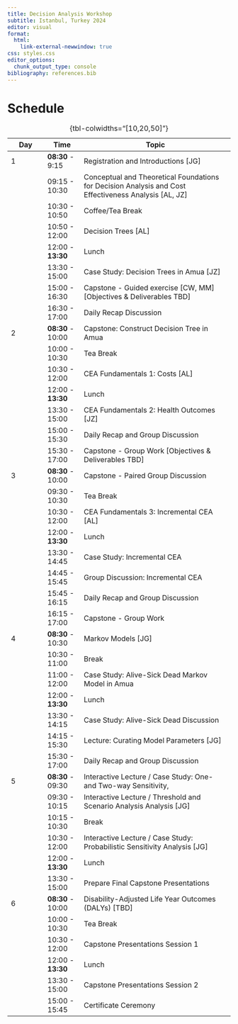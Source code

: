 ```yaml
---
title: Decision Analysis Workshop 
subtitle: Istanbul, Turkey 2024
editor: visual
format: 
  html:
    link-external-newwindow: true
css: styles.css
editor_options: 
  chunk_output_type: console
bibliography: references.bib
---
```


# Schedule

| Day | Time              | Topic                                                                                                   |
|------------|------------|------------------------------------------------|
| 1   | **08:30** - 9:15  | Registration and Introductions \[JG\]                                                                   |
|     | 09:15 - 10:30     | Conceptual and Theoretical Foundations for Decision Analysis and Cost Effectiveness Analysis \[AL, JZ\] |
|     | 10:30 - 10:50     | Coffee/Tea Break                                                                                        |
|     | 10:50 - 12:00     | Decision Trees \[AL\]                                                                                   |
|     | 12:00 - **13:30** | Lunch                                                                                                   |
|     | 13:30 - 15:00     | Case Study: Decision Trees in Amua \[JZ\]                                                               |
|     | 15:00 - 16:30     | Capstone - Guided exercise \[CW, MM\] \[Objectives & Deliverables TBD\]                                 |
|     | 16:30 - 17:00     | Daily Recap Discussion                                                                                  |
| 2   | **08:30** - 10:00 | Capstone: Construct Decision Tree in Amua                                                               |
|     | 10:00 - 10:30     | Tea Break                                                                                               |
|     | 10:30 - 12:00     | CEA Fundamentals 1: Costs \[AL\]                                                                        |
|     | 12:00 - **13:30** | Lunch                                                                                                   |
|     | 13:30 - 15:00     | CEA Fundamentals 2: Health Outcomes \[JZ\]                                                              |
|     | 15:00 - 15:30     | Daily Recap and Group Discussion                                                                        |
|     | 15:30 - 17:00     | Capstone - Group Work \[Objectives & Deliverables TBD\]                                                 |
| 3   | **08:30** - 10:00 | Capstone - Paired Group Discussion                                                                      |
|     | 09:30 - 10:30     | Tea Break                                                                                               |
|     | 10:30 - 12:00     | CEA Fundamentals 3: Incremental CEA \[AL\]                                                              |
|     | 12:00 - **13:30** | Lunch                                                                                                   |
|     | 13:30 - 14:45     | Case Study: Incremental CEA                                                                             |
|     | 14:45 - 15:45     | Group Discussion: Incremental CEA                                                                       |
|     | 15:45 - 16:15     | Daily Recap and Group Discussion                                                                        |
|     | 16:15 - 17:00     | Capstone - Group Work                                                                                   |
| 4   | **08:30** - 10:30 | Markov Models \[JG\]                                                                                    |
|     | 10:30 - 11:00     | Break                                                                                                   |
|     | 11:00 - 12:00     | Case Study: Alive-Sick Dead Markov Model in Amua                                                        |
|     | 12:00 - **13:30** | Lunch                                                                                                   |
|     | 13:30 - 14:15     | Case Study: Alive-Sick Dead Discussion                                                                  |
|     | 14:15 - 15:30     | Lecture: Curating Model Parameters \[JG\]                                                               |
|     | 15:30 - 17:00     | Daily Recap and Group Discussion                                                                        |
| 5   | **08:30** - 09:30 | Interactive Lecture / Case Study: One- and Two-way Sensitivity,                                         |
|     | 09:30 - 10:15     | Interactive Lecture / Threshold and Scenario Analysis Analysis \[JG\]                                   |
|     | 10:15 - 10:30     | Break                                                                                                   |
|     | 10:30 - 12:00     | Interactive Lecture / Case Study: Probabilistic Sensitivity Analysis \[JG\]                             |
|     | 12:00 - **13:30** | Lunch                                                                                                   |
|     | 13:30 - 15:00     | Prepare Final Capstone Presentations                                                                    |
| 6   | **08:30** - 10:00 | Disability-Adjusted Life Year Outcomes (DALYs) \[TBD\]                                                  |
|     | 10:00 - 10:30     | Tea Break                                                                                               |
|     | 10:30 - 12:00     | Capstone Presentations Session 1                                                                        |
|     | 12:00 - **13:30** | Lunch                                                                                                   |
|     | 13:30 - 15:00     | Capstone Presentations Session 2                                                                        |
|     | 15:00 - 15:45     | Certificate Ceremony                                                                                    |

: {tbl-colwidths="\[10,20,50\]"}
